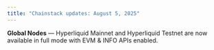 ```yaml
---
title: "Chainstack updates: August 5, 2025"
---
```

**Global Nodes** — Hyperliquid Mainnet and Hyperliquid Testnet are now available in full mode with EVM & INFO APIs enabled.
